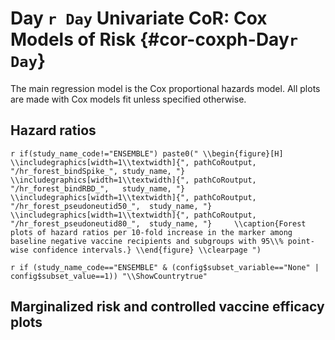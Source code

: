 # Day `r Day` Univariate CoR: Cox Models of Risk {#cor-coxph-Day`r Day`}

The main regression model is the Cox proportional hazards model. All plots are made with Cox models fit unless specified otherwise.

## Hazard ratios

\begin{table}[H]
\caption{Inference for Day `r Day` antibody marker covariate-adjusted correlates of risk of COVID in the vaccine group: Hazard ratios per 10-fold increment in the marker*}
\begin{center}
    \input{`r pathCoRoutput`/CoR_univariable_svycoxph_pretty_`r study_name`}\\
\end{center}
*Baseline covariates adjusted for: baseline risk score, at risk or not, community of color or not. Maximum failure event time \input{`r pathCoRoutput`/timepoints_cum_risk_`r study_name`} days.\\
**No. at-risk = number of per-protocol baseline negative vaccine recipients at-risk for COVID; no. cases = number of this cohort with an observed COVID endpoints starting 7 days post Day `r Day` visit.\\
***q-value and FWER (family-wide error rate) are computed over the set of p-values both for quantitative markers and categorical markers `r ifelse(study_name_code=="COVE", "(excluding ID80)", "")` using the Westfall and Young permutation method (\protect\input{`r pathCoRoutput`/permutation_replicates_`r study_name`} replicates). 

    %\label{tab:CoR_univariable_svycoxph_pretty_`r study_name`}
\end{table}


\begin{table}[H]
\caption{Inference for Day `r Day` antibody marker covariate-adjusted correlates of risk of COVID in the vaccine group: Hazard ratios for Middle vs. Upper tertile vs. Lower tertile*}
\begin{center}
\setlength{\tabcolsep}{.5ex}
\input{`r pathCoRoutput`/CoR_univariable_svycoxph_cat_pretty_`r study_name`}\\
\end{center}
*Baseline covariates adjusted for: baseline risk score, at risk or not, community of color or not. 
Maximum failure event time \protect\input{`r pathCoRoutput`/timepoints_cum_risk_`r study_name`} days.
Cutpoints:
%Day `r Day` cutpoints:
\input{`r pathCoRoutput`/cutpoints_Day`r Day`bindSpike_`r study_name`},  
\input{`r pathCoRoutput`/cutpoints_Day`r Day`bindRBD_`r study_name`},  
`r if(study_name_code!="ENSEMBLE") paste0("\\input{", pathCoRoutput, "/cutpoints_Day", Day, "pseudoneutid50_", study_name, "},")`
`r if(study_name_code!="ENSEMBLE") paste0("\\input{", pathCoRoutput, "/cutpoints_Day", Day, "pseudoneutid80_", study_name, "},")`
all on the log10 scale.
%fold-rise cutpoints:
%\input{`r pathCoRoutput`/cutpoints_Delta`r Day`overBbindSpike_`r study_name`},  
%\input{`r pathCoRoutput`/cutpoints_Delta`r Day`overBbindRBD_`r study_name`},  
%\input{`r pathCoRoutput`/cutpoints_Delta`r Day`overBpseudoneutid50_`r study_name`},  
%\input{`r pathCoRoutput`/cutpoints_Delta`r Day`overBpseudoneutid80_`r study_name`}.  
\\
**No. at-risk = number of per-protocol baseline negative vaccine recipients at-risk for COVID at 7 days post Day `r Day` visit; no. cases = number of this cohort with an observed COVID endpoints.\\
***Generalized Wald-test p-value of the null hypothesis that the hazard rate is constant across the Lower, Middle, and Upper tertile groups.\\
$\dagger$ q-value and FWER (family-wide error rate) are computed over the set of p-values both for quantitative markers and categorical markers `r ifelse(study_name_code=="COVE", "(excluding ID80)", "")` using the Westfall and Young permutation method (\protect\input{`r pathCoRoutput`/permutation_replicates_`r study_name`} replicates). 

    %\label{tab:CoR_univariable_svycoxph_cat_pretty_`r study_name`}
\end{table}



`r if(study_name_code!="ENSEMBLE") paste0("
\\begin{figure}[H]
    \\includegraphics[width=1\\textwidth]{", pathCoRoutput, "/hr_forest_bindSpike_", study_name, "}
    \\includegraphics[width=1\\textwidth]{", pathCoRoutput, "/hr_forest_bindRBD_",   study_name, "}
    \\includegraphics[width=1\\textwidth]{", pathCoRoutput, "/hr_forest_pseudoneutid50_",  study_name, "}
    \\includegraphics[width=1\\textwidth]{", pathCoRoutput, "/hr_forest_pseudoneutid80_",  study_name, "}
    \\caption{Forest plots of hazard ratios per 10-fold increase in the marker among baseline negative vaccine recipients and subgroups with 95\\% point-wise confidence intervals.}
\\end{figure}
\\clearpage
")`

\begin{figure}[H]
    \centering
    \includegraphics[width=1\textwidth]{`r pathCoRoutput`/hr_forest_marginal_bindSpike_`r study_name`}
    \caption{Forest plots of hazard ratios per 10-fold increase in the Day `r Day` binding Ab to spike markers among baseline negative vaccine recipients (top row) and eight subpopulations (row 2-9) with 95\% point-wise confidence intervals.}
\end{figure}

\begin{figure}[H]
    \centering
    \includegraphics[width=1\textwidth]{`r pathCoRoutput`/hr_forest_marginal_bindRBD_`r study_name`}
    \caption{Forest plots of hazard ratios per 10-fold increase in the  Day `r Day` binding Ab to RBD markers among baseline negative vaccine recipients (top row) and eight subpopulations (row 2-9) with 95\% point-wise confidence intervals.}
\end{figure}

\ifENSEMBLE
\else

\begin{figure}[H]
    \centering
    \includegraphics[width=1\textwidth]{`r pathCoRoutput`/hr_forest_marginal_pseudoneutid50_`r study_name`}
    \caption{Forest plots of hazard ratios per 10-fold increase in the  Day `r Day` pseudo neut ID50 markers among baseline negative vaccine recipients (top row) and eight subpopulations (row 2-9) with 95\% point-wise confidence intervals.}
\end{figure}

\begin{figure}[H]
    \centering
    \includegraphics[width=1\textwidth]{`r pathCoRoutput`/hr_forest_marginal_pseudoneutid80_`r study_name`}
    \caption{Forest plots of hazard ratios per 10-fold increase in the  Day `r Day` pseudo neut ID80 markers among baseline negative vaccine recipients (top row) and eight subpopulations (row 2-9) with 95\% point-wise confidence intervals.}
\end{figure}

\fi

<!-- \begin{figure}[H] -->
<!--     \centering -->
<!--     \includegraphics[width=1\textwidth]{`r pathCoRoutput`/hr_forest_marginal_liveneutmn50_`r study_name`} -->
<!--     \caption{Forest plots of hazard ratios per 10-fold increase in the  Day `r Day` live neut MN50 markers among baseline negative vaccine recipients (top row) and eight subpopulations (row 2-9) with 95\% point-wise confidence intervals.} -->
<!-- \end{figure} -->

\clearpage


\newif\ifShowCountry
`r if (study_name_code=="ENSEMBLE" & (config$subset_variable=="None" | config$subset_value==1)) "\\ShowCountrytrue"` 

\ifShowCountry

\begin{figure}[H]
    \centering
    \includegraphics[width=1\textwidth]{`r pathCoRoutput`/hr_forest_countries_bindSpike_`r study_name`}
    \caption{Forest plots of hazard ratios per 10-fold increase in the Day `r Day` binding Ab to spike markers among baseline negative vaccine recipients (top row) and eight subpopulations (row 2-9) with 95\% point-wise confidence intervals.}
\end{figure}

\begin{figure}[H]
    \centering
    \includegraphics[width=1\textwidth]{`r pathCoRoutput`/hr_forest_countries_bindRBD_`r study_name`}
    \caption{Forest plots of hazard ratios per 10-fold increase in the  Day `r Day` binding Ab to RBD markers among baseline negative vaccine recipients (top row) and eight subpopulations (row 2-9) with 95\% point-wise confidence intervals.}
\end{figure}

\fi



<!-- \begin{table}[H] -->
<!--     \setlength{\tabcolsep}{.5ex} -->
<!-- \scriptsize{ -->
<!--     \input{`r pathCoRoutput`/CoR_univariable_svycoxph_`r study_name`} -->
<!-- } -->
<!-- \caption{CoR models among baseline negative vaccine recipients. Each column corresponds to one Cox model fitted by survey::svycoxph.} -->
<!--     \label{tab:CoR_univariable_svycoxph_`r study_name`} -->
<!-- \end{table} -->
<!-- \begin{table}[H] -->
<!--     \setlength{\tabcolsep}{.5ex} -->
<!--     \input{`r pathCoRoutput`/CoR_pseudoneutid80_sens_noCases_`r study_name`} -->
<!-- \caption{CoR models for Day `r Day` pseudo neut ID80 among baseline negative vaccine recipients. Each row corresponds to one Cox model fitted by survey::svycoxph.For each model, a different dataset that keeps a random subset of the cases is used. The original dataset has 66 cases.} -->
<!--     \label{tab:CoR_Day`r Day`pseudoneutid80_sens_noCases_`r study_name`} -->
<!-- \end{table} -->
<!-- \begin{table}[H] -->
<!--     \setlength{\tabcolsep}{.5ex} -->
<!--     \input{`r pathCoRoutput`/CoR_pseudoneutid80_5cases_`r study_name`} -->
<!-- \caption{CoR models for Day `r Day` pseudo neut ID80 among baseline negative vaccine recipients. Each row corresponds to one Cox model fitted by survey::svycoxph.For each model, a different dataset that keeps a random subset of 5 cases is used.} -->
<!--     \label{tab:CoR_Day`r Day`pseudoneutid80_5cases_`r study_name`} -->
<!-- \end{table} -->
<!-- \begin{table}[H] -->
<!--     \input{`r pathCoRoutput`/CoR_univariable_tps} -->
<!--     \caption{CoR models among baseline negative vaccine recipients. Each column corresponds to one logistic regression model fitted by osDesign::tps. } -->
<!--     \label{tab:CoR_univariable_tps} -->
<!-- \end{table} -->
<!-- \begin{table}[H] -->
<!--     \input{`r pathCoRoutput`/CoR_univariable_hingelogistic} -->
<!--     \caption{CoR models among baseline negative vaccine recipients. Each column corresponds to one logistic regression model with hinge fitted by chgnpt::chngptm. } -->
<!--     \label{tab:CoR_univariable_hingelogistic} -->
<!-- \end{table} -->





## Marginalized risk and controlled vaccine efficacy plots


\begin{table}[H] 
\caption{Analysis of Day `r Day` markers (upper vs. lower tertile) as a CoR and a controlled risk CoP.}
\begin{center}
\begin{tabular}{lcccccc} \hline 
 & \multicolumn{2}{c}{marginalized risk} & \multicolumn{2}{c}{controlled risk} & & \\ 
 & \multicolumn{2}{c}{ratio $RR_M(0,1)$} & \multicolumn{2}{c}{ratio $RR_C(0,1)^1$} & \multicolumn{2}{c}{e(0,1)$^2$} \\ 
Trial  & Point Est. & 95\% CI  &    Point Est. & 95\% CI  &   Point Est.  & 95\% CI UL \\ \hline
\input{`r pathCoRoutput`/marginalized_risks_cat_`r study_name`}  \\ \hline 
\end{tabular}
\end{center}
$^1$Conservative (upper bound) estimate assuming unmeasured confounding at level $RR_{UD}(0,1)=RR_{EU}(0,1) = 2$ and thus $B(0,1)=4/3$. \\
$^2$E-values are computed for upper tertile ($s=1$) vs. lower tertile ($s=0$) biomarker subgroups after controlling for baseline risk score, at risk or not, community of color or not; UL = upper limit.
\end{table}




\begin{figure}[H]
    \centering
    \includegraphics[width=1\textwidth]{`r pathCoRoutput`/marginalized_risks_cat_`r study_name`}
    \caption{Marginalized cumulative incidence rate curves for trichotomized Day `r Day` markers among baseline negative vaccine recipients. The gray line is the overall cumulative incidence rate curve in the placebo arm.}
\end{figure}


<!-- \begin{figure}[H] -->
<!--     \centering -->
<!--     \includegraphics[width=1\textwidth]{`r pathCoRoutput`/marginalized_risks_eq_woplacebo_`r study_name`} -->
<!--     \caption{Marginalized cumulative risk by Day \protect\input{`r pathCoRoutput`/timepoints_cum_risk_`r study_name`} as functions of Day `r Day` markers (=s) among baseline negative vaccine recipients with 95\% bootstrap point-wise confidence bands. The horizontal lines indicate the overall cumulative risk of the vaccine arm by Day \protect\input{`r pathCoRoutput`/timepoints_cum_risk_`r study_name`} and its 95\% point-wise confidence interval. Histograms of the immunological markers in the vaccine arm are overlaid.} -->
<!-- \end{figure} -->

\begin{figure}[H]
    \centering
    \includegraphics[width=1\textwidth]{`r pathCoRoutput`/marginalized_risks_eq_`r study_name`}
    \caption{Marginalized cumulative risk by Day \protect\input{`r pathCoRoutput`/timepoints_cum_risk_`r study_name`} as functions of Day `r Day` markers (=s) among baseline negative vaccine recipients with 95\% bootstrap point-wise confidence bands (\protect\input{`r pathCoRoutput`/bootstrap_replicates_`r study_name`} replicates). The horizontal lines indicate the overall cumulative risk of the placebo and vaccine arms by Day \protect\input{`r pathCoRoutput`/timepoints_cum_risk_`r study_name`} and its 95\% point-wise confidence interval. Histograms of the immunological markers in the vaccine arm are overlaid. lod = `r round(llods["bindSpike"],1)`, `r round(llods["bindRBD"],1)`, `r round(llods["pseudoneutid50"],1)`, `r round(llods["pseudoneutid80"],1)` for bAb Spike, bAb RBD, PsV nAb ID50, PsV nAb ID80, respectively.}
\end{figure}



\begin{table}[H]
\caption{Marginalized cumulative risk by Day \protect\input{`r pathCoRoutput`/timepoints_cum_risk_`r study_name`} as functions of Day `r Day` markers (=s) among baseline negative vaccine recipients with 95\% bootstrap point-wise confidence intervals (\protect\input{`r pathCoRoutput`/bootstrap_replicates_`r study_name`} replicates).}
\begin{center}
\setlength{\tabcolsep}{.5ex}
\input{`r pathCoRoutput`/marginalized_risks_eq_`r study_name`}
\end{center}
\end{table}


<!-- \begin{figure}[H] -->
<!--     \centering -->
<!--     \includegraphics[width=1\textwidth]{`r pathCoRoutput`/marginalized_risks_eq_woplacebo_`r study_name`} -->
<!--     \caption{Marginalized cumulative risk by Day \protect\input{`r pathCoRoutput`/timepoints_cum_risk_`r study_name`} as functions of Day `r Day` markers (=s) among baseline negative vaccine recipients with 95\% bootstrap point-wise confidence bands (\protect\input{`r pathCoRoutput`/bootstrap_replicates_`r study_name`} replicates). The horizontal lines indicate the overall cumulative risk of the placebo and vaccine arms by Day \protect\input{`r pathCoRoutput`/timepoints_cum_risk_`r study_name`} and its 95\% point-wise confidence interval. Histograms of the immunological markers in the vaccine arm are overlaid. lod = `r round(llods["bindSpike"],1)`, `r round(llods["bindRBD"],1)`, `r round(llods["pseudoneutid50"],1)`, `r round(llods["pseudoneutid80"],1)` for bAb Spike, bAb RBD, PsV nAb ID50, PsV nAb ID80, respectively.} -->
<!-- \end{figure} -->

\begin{figure}[H]
    \centering
    \includegraphics[width=1\textwidth]{`r pathCoRoutput`/controlled_ve_curves_eq_`r study_name`}
    \caption{Controlled VE with sensitivity analysis as functions of Day `r Day` markers (=s) among baseline negative vaccine recipients with 95\% bootstrap point-wise confidence bands (\protect\input{`r pathCoRoutput`/bootstrap_replicates_`r study_name`} replicates). Histograms of the immunological markers in the vaccine arm are overlaid. lod = `r round(llods["bindSpike"],1)`, `r round(llods["bindRBD"],1)`, `r round(llods["pseudoneutid50"],1)`, `r round(llods["pseudoneutid80"],1)` for bAb Spike, bAb RBD, PsV nAb ID50, PsV nAb ID80, respectively.}
\end{figure}

\begin{table}[H]
\caption{Controlled VE as functions of Day `r Day` markers (=s) among baseline negative vaccine recipients with 95\% bootstrap point-wise confidence intervals (\protect\input{`r pathCoRoutput`/bootstrap_replicates_`r study_name`} replicates).}
\begin{center}
\setlength{\tabcolsep}{.5ex}
\input{`r pathCoRoutput`/controlled_ve_eq_`r study_name`}
\end{center}
\end{table}

\begin{table}[H]
\caption{Controlled VE with sensitivity analysis as functions of Day `r Day` markers (=s) among baseline negative vaccine recipients with 95\% bootstrap point-wise confidence intervals (\protect\input{`r pathCoRoutput`/bootstrap_replicates_`r study_name`} replicates).}
\begin{center}
\setlength{\tabcolsep}{.5ex}
\input{`r pathCoRoutput`/controlled_ve_sens_eq_`r study_name`}
\end{center}
\end{table}




\begin{figure}[H]
    \centering
    \includegraphics[width=1\textwidth]{`r pathCoRoutput`/marginalized_risks_geq_woplacebo_`r study_name`}
    \caption{Marginalized cumulative risk by Day \protect\input{`r pathCoRoutput`/timepoints_cum_risk_`r study_name`} as functions of Day `r Day` markers above a threshold ($\geq s$) among baseline negative vaccine recipients with 95\% bootstrap point-wise confidence bands (at least 5 cases are required, \protect\input{`r pathCoRoutput`/bootstrap_replicates_`r study_name`} replicates). The horizontal lines indicate the overall cumulative risk of the vaccine arm by Day \protect\input{`r pathCoRoutput`/timepoints_cum_risk_`r study_name`} and its 95\% point-wise confidence interval. Histograms of the immunological markers in the vaccine arm are overlaid. lod = `r round(llods["bindSpike"],1)`, `r round(llods["bindRBD"],1)`, `r round(llods["pseudoneutid50"],1)`, `r round(llods["pseudoneutid80"],1)` for bAb Spike, bAb RBD, PsV nAb ID50, PsV nAb ID80, respectively.}
\end{figure}

\begin{figure}[H]
    \centering
    \includegraphics[width=1\textwidth]{`r pathCoRoutput`/controlled_ve_curves_geq_`r study_name`}
    \caption{Controlled VE as functions of Day `r Day` markers (>=s) among baseline negative vaccine recipients with 95\% bootstrap point-wise confidence bands (\protect\input{`r pathCoRoutput`/bootstrap_replicates_`r study_name`} replicates). Histograms of the immunological markers in the vaccine arm are overlaid. lod = `r round(llods["bindSpike"],1)`, `r round(llods["bindRBD"],1)`, `r round(llods["pseudoneutid50"],1)`, `r round(llods["pseudoneutid80"],1)` for bAb Spike, bAb RBD, PsV nAb ID50, PsV nAb ID80, respectively.}
\end{figure}

<!-- \begin{figure}[H] -->
<!--     \centering -->
<!--     \includegraphics[width=1\textwidth]{`r pathCoRoutput`/marginalized_risks_geq_`r study_name`} -->
<!--     \caption{Marginalized cumulative risk by Day \protect\input{`r pathCoRoutput`/timepoints_cum_risk_`r study_name`} as functions of Day `r Day` markers above a threshold (>=s) among baseline negative vaccine recipients with 95\% bootstrap point-wise confidence bands (at least 5 cases are required). The horizontal lines indicate the overall cumulative risk of the placebo and vaccine arms by Day \protect\input{`r pathCoRoutput`/timepoints_cum_risk_`r study_name`} and its 95\% point-wise confidence interval. Histograms of the immunological markers in the vaccine arm are overlaid.} -->
<!-- \end{figure} -->
